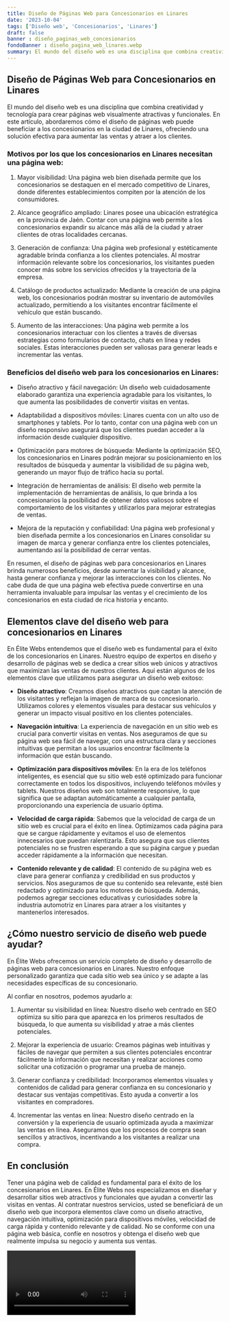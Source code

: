 ```yaml
---
title: Diseño de Páginas Web para Concesionarios en Linares
date: '2023-10-04'
tags: ['Diseño web', 'Concesionarios', 'Linares']
draft: false
banner : diseño_paginas_web_concesionarios
fondoBanner : diseño_pagina_web_linares.webp
summary: El mundo del diseño web es una disciplina que combina creatividad y tecnología para crear páginas web visualmente atractivas y funcionales. En este artículo, abordaremos cómo el diseño de páginas web puede beneficiar a los concesionarios en la ciudad de Linares, ofreciendo una solución efectiva para aumentar las ventas y atraer a los clientes.
---
```


## Diseño de Páginas Web para Concesionarios en Linares

El mundo del diseño web es una disciplina que combina creatividad y tecnología para crear páginas web visualmente atractivas y funcionales. En este artículo, abordaremos cómo el diseño de páginas web puede beneficiar a los concesionarios en la ciudad de Linares, ofreciendo una solución efectiva para aumentar las ventas y atraer a los clientes.

### Motivos por los que los concesionarios en Linares necesitan una página web:

1. Mayor visibilidad: Una página web bien diseñada permite que los concesionarios se destaquen en el mercado competitivo de Linares, donde diferentes establecimientos compiten por la atención de los consumidores.

2. Alcance geográfico ampliado: Linares posee una ubicación estratégica en la provincia de Jaén. Contar con una página web permite a los concesionarios expandir su alcance más allá de la ciudad y atraer clientes de otras localidades cercanas.

3. Generación de confianza: Una página web profesional y estéticamente agradable brinda confianza a los clientes potenciales. Al mostrar información relevante sobre los concesionarios, los visitantes pueden conocer más sobre los servicios ofrecidos y la trayectoria de la empresa.

4. Catálogo de productos actualizado: Mediante la creación de una página web, los concesionarios podrán mostrar su inventario de automóviles actualizado, permitiendo a los visitantes encontrar fácilmente el vehículo que están buscando.

5. Aumento de las interacciones: Una página web permite a los concesionarios interactuar con los clientes a través de diversas estrategias como formularios de contacto, chats en línea y redes sociales. Estas interacciones pueden ser valiosas para generar leads e incrementar las ventas.

### Beneficios del diseño web para los concesionarios en Linares:

- Diseño atractivo y fácil navegación: Un diseño web cuidadosamente elaborado garantiza una experiencia agradable para los visitantes, lo que aumenta las posibilidades de convertir visitas en ventas.

- Adaptabilidad a dispositivos móviles: Linares cuenta con un alto uso de smartphones y tablets. Por lo tanto, contar con una página web con un diseño responsivo asegurará que los clientes puedan acceder a la información desde cualquier dispositivo.

- Optimización para motores de búsqueda: Mediante la optimización SEO, los concesionarios en Linares podrán mejorar su posicionamiento en los resultados de búsqueda y aumentar la visibilidad de su página web, generando un mayor flujo de tráfico hacia su portal.

- Integración de herramientas de análisis: El diseño web permite la implementación de herramientas de análisis, lo que brinda a los concesionarios la posibilidad de obtener datos valiosos sobre el comportamiento de los visitantes y utilizarlos para mejorar estrategias de ventas.

- Mejora de la reputación y confiabilidad: Una página web profesional y bien diseñada permite a los concesionarios en Linares consolidar su imagen de marca y generar confianza entre los clientes potenciales, aumentando así la posibilidad de cerrar ventas.

En resumen, el diseño de páginas web para concesionarios en Linares brinda numerosos beneficios, desde aumentar la visibilidad y alcance, hasta generar confianza y mejorar las interacciones con los clientes. No cabe duda de que una página web efectiva puede convertirse en una herramienta invaluable para impulsar las ventas y el crecimiento de los concesionarios en esta ciudad de rica historia y encanto.

<GifSeo />

<Cta />

## Elementos clave del diseño web para concesionarios en Linares

En Élite Webs entendemos que el diseño web es fundamental para el éxito de los concesionarios en Linares. Nuestro equipo de expertos en diseño y desarrollo de páginas web se dedica a crear sitios web únicos y atractivos que maximizan las ventas de nuestros clientes. Aquí están algunos de los elementos clave que utilizamos para asegurar un diseño web exitoso:

- **Diseño atractivo**: Creamos diseños atractivos que captan la atención de los visitantes y reflejan la imagen de marca de su concesionario. Utilizamos colores y elementos visuales para destacar sus vehículos y generar un impacto visual positivo en los clientes potenciales.

- **Navegación intuitiva**: La experiencia de navegación en un sitio web es crucial para convertir visitas en ventas. Nos aseguramos de que su página web sea fácil de navegar, con una estructura clara y secciones intuitivas que permitan a los usuarios encontrar fácilmente la información que están buscando.

- **Optimización para dispositivos móviles**: En la era de los teléfonos inteligentes, es esencial que su sitio web esté optimizado para funcionar correctamente en todos los dispositivos, incluyendo teléfonos móviles y tablets. Nuestros diseños web son totalmente responsive, lo que significa que se adaptan automáticamente a cualquier pantalla, proporcionando una experiencia de usuario óptima.

- **Velocidad de carga rápida**: Sabemos que la velocidad de carga de un sitio web es crucial para el éxito en línea. Optimizamos cada página para que se cargue rápidamente y evitamos el uso de elementos innecesarios que puedan ralentizarla. Esto asegura que sus clientes potenciales no se frustren esperando a que su página cargue y puedan acceder rápidamente a la información que necesitan.

- **Contenido relevante y de calidad**: El contenido de su página web es clave para generar confianza y credibilidad en sus productos y servicios. Nos aseguramos de que su contenido sea relevante, esté bien redactado y optimizado para los motores de búsqueda. Además, podemos agregar secciones educativas y curiosidades sobre la industria automotriz en Linares para atraer a los visitantes y mantenerlos interesados.

## ¿Cómo nuestro servicio de diseño web puede ayudar?

En Élite Webs ofrecemos un servicio completo de diseño y desarrollo de páginas web para concesionarios en Linares. Nuestro enfoque personalizado garantiza que cada sitio web sea único y se adapte a las necesidades específicas de su concesionario.

Al confiar en nosotros, podemos ayudarlo a:

1. Aumentar su visibilidad en línea: Nuestro diseño web centrado en SEO optimiza su sitio para que aparezca en los primeros resultados de búsqueda, lo que aumenta su visibilidad y atrae a más clientes potenciales.

2. Mejorar la experiencia de usuario: Creamos páginas web intuitivas y fáciles de navegar que permiten a sus clientes potenciales encontrar fácilmente la información que necesitan y realizar acciones como solicitar una cotización o programar una prueba de manejo.

3. Generar confianza y credibilidad: Incorporamos elementos visuales y contenidos de calidad para generar confianza en su concesionario y destacar sus ventajas competitivas. Esto ayuda a convertir a los visitantes en compradores.

4. Incrementar las ventas en línea: Nuestro diseño centrado en la conversión y la experiencia de usuario optimizada ayuda a maximizar las ventas en línea. Aseguramos que los procesos de compra sean sencillos y atractivos, incentivando a los visitantes a realizar una compra.

## En conclusión

Tener una página web de calidad es fundamental para el éxito de los concesionarios en Linares. En Élite Webs nos especializamos en diseñar y desarrollar sitios web atractivos y funcionales que ayudan a convertir las visitas en ventas. Al contratar nuestros servicios, usted se beneficiará de un diseño web que incorpora elementos clave como un diseño atractivo, navegación intuitiva, optimización para dispositivos móviles, velocidad de carga rápida y contenido relevante y de calidad. No se conforme con una página web básica, confíe en nosotros y obtenga el diseño web que realmente impulsa su negocio y aumenta sus ventas.

<Video />

<CtaBot job='Concesionarios' city='Linares'/>

<Gmaps query='Linares+españa+maps' />